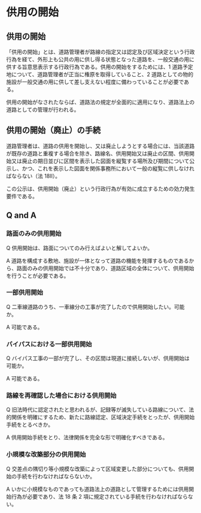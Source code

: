 
# 供用の開始

## 供用の開始

「供用の開始」とは、道路管理者が路線の指定又は認定及び区域決定という行政行為を経て、外形上も公共の用に供し得る状態となった道路を、一般交通の用に供する旨意思表示する行政行為である。供用の開始をするためには、1 道路予定地について、道路管理者が正当に権原を取得していること、2 道路としての物的施設が一般交通の用に供して差し支えない程度に備わっていることが必要である。

供用の開始がなされたならば、道路法の規定が全面的に適用になり、道路法上の道路としての管理が行われる。

## 供用の開始（廃止）の手続

道路管理者は、道路の供用を開始し、又は廃止しようとする場合には、当該道路が既存の道路と重複する場合を除き、路線名、供用開始又は廃止の区間、供用開始又は廃止の期日並びに区間を表示した図面を縦覧する場所及び期間について公示し、かつ、これを表示した図面を関係事務所において一般の縦覧に供しなければならない（法 18Ⅱ）。

この公示は、供用開始（廃止）という行政行為が有効に成立するための効力発生要件である。

## Q and A

### 路面のみの供用開始

Q 供用開始は、路面についてのみ行えばよいと解してよいか。

A 道路を構成する敷地、施設が一体となって道路の機能を発揮するものであるから、路面のみの供用開始では不十分であり、道路区域の全体について、供用開始を行うことが必要である。

### 一部供用開始

Q 二車線道路のうち、一車線分の工事が完了したので供用開始したい。可能か。

A 可能である。

### バイパスにおける一部供用開始

Q バイパス工事の一部が完了し、その区間は現道に接続しないが、供用開始は可能か。

A 可能である。

### 路線を再確認した場合における供用開始

Q 旧法時代に認定されたと思われるが、記録等が滅失している路線について、法的関係を明確にするため、新たに路線認定、区域決定手続をとったが、供用開始手続をとるべきか。

A 供用開始手続をとり、法律関係を完全な形で明確化すべきである。

### 小規模な改築部分の供用開始

Q 交差点の隅切り等小規模な改築によって区域変更した部分についても、供用開始の手続を行わなければならないか。

A いかに小規模なものであっても道路法上の道路として管理するためには供用開始行為が必要であり、法 18 条 2 項に規定されている手続を行わなければならない。
